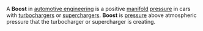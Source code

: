 A '''Boost''' in [[automotive engineering]] is a positive [[manifold]] [[pressure]] in cars with [[turbocharger]]s or [[supercharger]]s. '''Boost''' is [[pressure]] above atmospheric pressure that the turbocharger or supercharger is creating.

{{stub}}